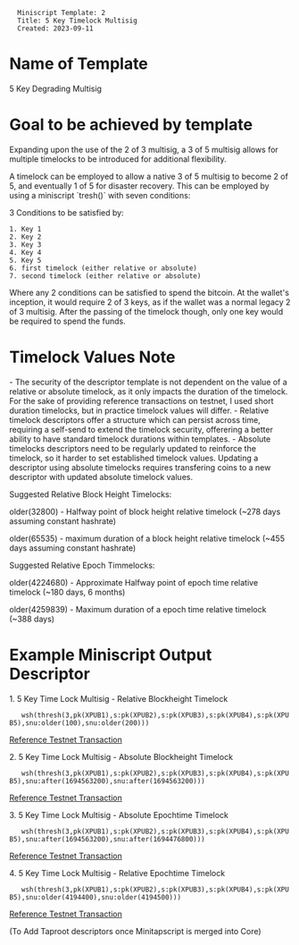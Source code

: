 <pre>
  Miniscript Template: 2
  Title: 5 Key Timelock Multisig
  Created: 2023-09-11
</pre>

=Name of Template=

5 Key Degrading Multisig

=Goal to be achieved by template=

Expanding upon the use of the 2 of 3 multisig, a 3 of 5 multisig allows for multiple timelocks to be introduced for additional flexibility. 

A timelock can be employed to allow a native 3 of 5 multisig to become 2 of 5, and eventually 1 of 5 for disaster recovery. This can be employed by using a miniscript `tresh()` with seven conditions:

3 Conditions to be satisfied by:

<pre>
1. Key 1
2. Key 2
3. Key 3
4. Key 4
5. Key 5
6. first timelock (either relative or absolute)
7. second timelock (either relative or absolute)
</pre>

Where any 2 conditions can be satisfied to spend the bitcoin. At the wallet's inception, it would require 2 of 3 keys, as if the wallet was a normal legacy 2 of 3 multisig. After the passing of the timelock though, only one key would be required to spend the funds.

=Timelock Values Note= 

- The security of the descriptor template is not dependent on the value of a relative or absolute timelock, as it only impacts the duration of the timelock.  For the sake of providing reference transactions on testnet, I used short duration timelocks, but in practice timelock values will differ.
- Relative timelock descriptors offer a structure which can persist across time, requiring a self-send to extend the timelock security, offerering a better ability to have standard timelock durations within templates. 
- Absolute timelocks descriptors need to be regularly updated to reinforce the timelock, so it harder to set established timelock values. Updating a descriptor using absolute timelocks requires transfering coins to a new descriptor with updated absolute timelock values.

Suggested Relative Block Height Timelocks:

older(32800) - Halfway point of block height relative timelock  (~278 days assuming constant hashrate)

older(65535) - maximum duration of a block height relative timelock (~455 days assuming constant hashrate)

Suggested Relative Epoch Timmelocks:

older(4224680) - Approximate Halfway point of epoch time relative timelock (~180 days, 6 months)

older(4259839) - Maximum duration of a epoch time relative timelock (~388 days)


=Example Miniscript Output Descriptor=

1. 5 Key Time Lock Multisig - Relative Blockheight Timelock
    wsh(thresh(3,pk(XPUB1),s:pk(XPUB2),s:pk(XPUB3),s:pk(XPUB4),s:pk(XPUB5),snu:older(100),snu:older(200)))

[https://mempool.space/testnet/tx/31e22b75d58323f7cfca225912a90d49ff959716babd9bad9fe6459a9f91b700 Reference Testnet Transaction]

2. 5 Key Time Lock Multisig - Absolute Blockheight Timelock
    wsh(thresh(3,pk(XPUB1),s:pk(XPUB2),s:pk(XPUB3),s:pk(XPUB4),s:pk(XPUB5),snu:after(1694563200),snu:after(1694563200)))

[https://mempool.space/testnet/tx/d6e1dd2e35ffcf111f3868ee38d22e70b2439d7b3bc1db064fef6d25eee3c506 Reference Testnet Transaction]

3. 5 Key Time Lock Multisig - Absolute Epochtime Timelock
    wsh(thresh(3,pk(XPUB1),s:pk(XPUB2),s:pk(XPUB3),s:pk(XPUB4),s:pk(XPUB5),snu:after(1694563200),snu:after(1694476800)))

[https://mempool.space/testnet/tx/caba0f5b81beac934aeed0b93a1a683bc86cf85b3bc935284404bfddb9ab0156 Reference Testnet Transaction]

4. 5 Key Time Lock Multisig - Relative Epochtime Timelock
    wsh(thresh(3,pk(XPUB1),s:pk(XPUB2),s:pk(XPUB3),s:pk(XPUB4),s:pk(XPUB5),snu:older(4194400),snu:older(4194500)))

[https://mempool.space/testnet/tx/747087e37aadf7965568d5efa0a02ccc328908539c99e30fcb1bb9631554e317 Reference Testnet Transaction]

(To Add Taproot descriptors once Minitapscript is merged into Core)
